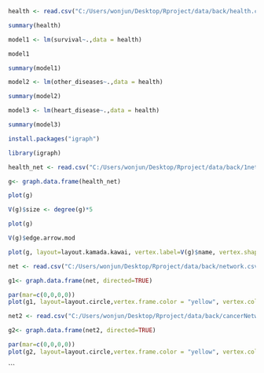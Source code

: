 ```r
health <- read.csv("C:/Users/wonjun/Desktop/Rproject/data/back/health.csv")
```

```r
summary(health)
```


```r
model1 <- lm(survival~.,data = health)
```

```r
model1
```

```r
summary(model1)
```

```r
model2 <- lm(other_diseases~.,data = health)
```

```r
summary(model2)
```

```r
model3 <- lm(heart_disease~.,data = health)
```

```r
summary(model3)
```

```r
install.packages("igraph")
```

```r
library(igraph)
```

```r
health_net <- read.csv("C:/Users/wonjun/Desktop/Rproject/data/back/1network.csv")
```

```r
g<- graph.data.frame(health_net)
```

```r
plot(g)
```

```r
V(g)$size <- degree(g)*5
```

```r
plot(g)
```


```r
V(g)$edge.arrow.mod
```


```r
plot(g, layout=layout.kamada.kawai, vertex.label=V(g)$name, vertex.shape="none")
```

```r
net <- read.csv("C:/Users/wonjun/Desktop/Rproject/data/back/network.csv")
```

```r
g1<- graph.data.frame(net, directed=TRUE)
```

```r
par(mar=c(0,0,0,0))
plot(g1, layout=layout.circle,vertex.frame.color = "yellow", vertex.color = "yellow", edge.color = "black",vertex.size= degree(g1)*5, vertex.label.cex=1,vertex.label.color="black",edge.arrow.size=0.1)
```

```r
net2 <- read.csv("C:/Users/wonjun/Desktop/Rproject/data/back/cancerNetwork.csv")
```

```r
g2<- graph.data.frame(net2, directed=TRUE)
```

```r
par(mar=c(0,0,0,0))
plot(g2, layout=layout.circle,vertex.frame.color = "yellow", vertex.color = "yellow", edge.color = "black",vertex.size= degree(g1)*2, vertex.label.cex=1,vertex.label.color="black",edge.arrow.size=0.1)
```
```

